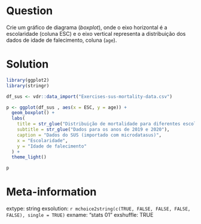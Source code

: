 ```r

```

Question
========

Crie um gráfico de diagrama (_boxplot_), onde o eixo horizontal é a escolaridade (coluna ESC) e o eixo vertical representa a distribuição dos dados de idade de falecimento, coluna (`age`).

Solution
================

```r
library(ggplot2)
library(stringr)

df_sus <- vdr::data_import("Exercises-sus-mortality-data.csv")

p <- ggplot(df_sus , aes(x = ESC, y = age)) + 
  geom_boxplot() + 
  labs(
    title = str_glue("Distribuição de mortalidade para diferentes escolariedades"),
    subtitle = str_glue("Dados para os anos de 2019 e 2020"),
    caption = "Dados do SUS (importado com microdatasus)",
    x = "Escolaridade",
    y = "Idade de falecimento"
  ) + 
  theme_light() 

p
```



Meta-information
================
extype: string
exsolution: `r mchoice2string(c(TRUE, FALSE, FALSE, FALSE, FALSE), single = TRUE)`
exname: "stats 01"
exshuffle: TRUE

